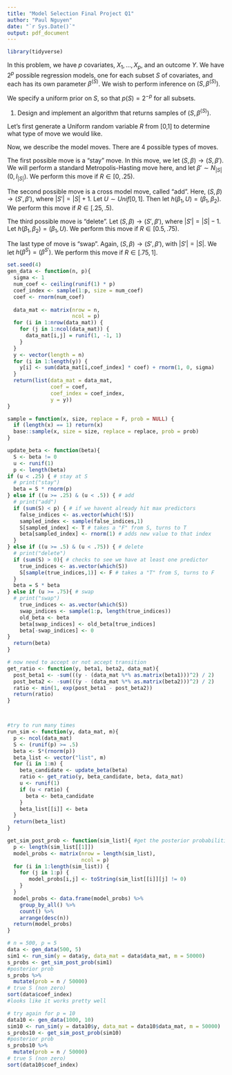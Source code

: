 ```yaml
---
title: "Model Selection Final Project Q1"
author: "Paul Nguyen"
date: "`r Sys.Date()`"
output: pdf_document
---
```


```r
library(tidyverse)
```


In this problem, we have $p$ covariates, $X_1, \ldots, X_p$, and an outcome $Y$. We have $2^p$ possible regression models, one for each subset $S$ of covariates, and each has its own parameter $\beta^{(S)}$. We wish to perform inference on $(S, \beta^{(S)})$.

We specify a uniform prior on $S$, so that $p(S) = 2^{-p}$ for all subsets.

1. Design and implement an algorithm that returns samples of $(S, \beta^{(S)})$.

Let's first generate a Uniform random variable $R$ from [0,1] to determine what type of move we would like.

Now, we describe the model moves. There are 4 possible types of moves. 

The first possible move is a "stay" move. In this move, we let $(S, \beta) \to (S, \beta')$. We will perform a standard Metropolis-Hasting move here, and let $\beta' \sim N_{|S|}(0, I_{|S|})$. We perform this move if $R \in [0, .25)$.

The second possible move is a cross model move, called "add". Here, $(S, \beta) \to (S', \beta')$, where $|S'| = |S|+1$. Let $U \sim Unif[0,1]$. Then let $h(\beta_1, U) = (\beta_1, \beta_2)$. We perform this move if $R \in [.25, .5)$.

The third possible move is "delete". Let $(S, \beta) \to (S', \beta')$, where $|S'| = |S| - 1$. Let $h(\beta_1, \beta_2) = (\beta_1, U)$. We perform this move if $R \in [0.5, .75)$.

The last type of move is "swap". Again, $(S, \beta) \to (S', \beta')$, with $|S'| = |S|$. We let $h(\beta^S) = (\beta^{S'})$. We perform this move if $R \in [.75, 1]$.



```r
set.seed(4)
gen_data <- function(n, p){
  sigma <- 1
  num_coef <- ceiling(runif(1) * p)
  coef_index <- sample(1:p, size = num_coef)
  coef <- rnorm(num_coef)
  
  data_mat <- matrix(nrow = n,
                     ncol = p)
  for (i in 1:nrow(data_mat)) {
    for (j in 1:ncol(data_mat)) {
      data_mat[i,j] = runif(1, -1, 1)
    }
  }
  y <- vector(length = n)
  for (i in 1:length(y)) {
    y[i] <- sum(data_mat[i,coef_index] * coef) + rnorm(1, 0, sigma)
  }
  return(list(data_mat = data_mat,
              coef = coef,
              coef_index = coef_index,
              y = y))
}
```

```r

sample = function(x, size, replace = F, prob = NULL) {
  if (length(x) == 1) return(x)
  base::sample(x, size = size, replace = replace, prob = prob)
}

update_beta <- function(beta){
  S <- beta != 0
  u <- runif(1)
  p <- length(beta)
if (u < .25) { # stay at S
  # print("stay")
  beta = S * rnorm(p)
} else if ((u >= .25) & (u < .5)) { # add
  # print("add")
  if (sum(S) < p) { # if we havent already hit max predictors
    false_indices <- as.vector(which(!S))
    sampled_index <- sample(false_indices,1)
    S[sampled_index] <- T # takes a "F" from S, turns to T
    beta[sampled_index] <- rnorm(1) # adds new value to that index
  }
} else if ((u >= .5) & (u < .75)) { # delete
  # print("delete")
  if (sum(S) > 0){ # checks to see we have at least one predictor
    true_indices <- as.vector(which(S))
    S[sample(true_indices,1)] <- F # takes a "T" from S, turns to F
  }
  beta = S * beta
} else if (u >= .75){ # swap
  # print("swap")
    true_indices <- as.vector(which(S))
    swap_indices <- sample(1:p, length(true_indices))
    old_beta <- beta
    beta[swap_indices] <- old_beta[true_indices]
    beta[-swap_indices] <- 0
}
  return(beta)
}

# now need to accept or not accept transition
get_ratio <- function(y, beta1, beta2, data_mat){
  post_beta1 <- -sum(((y - (data_mat %*% as.matrix(beta1)))^2) / 2)
  post_beta2 <- -sum(((y - (data_mat %*% as.matrix(beta2)))^2) / 2)
  ratio <- min(1, exp(post_beta1 - post_beta2))
  return(ratio)
}



#try to run many times
run_sim <- function(y, data_mat, m){
  p <- ncol(data_mat)
  S <- (runif(p) >= .5)
  beta <- S*(rnorm(p))
  beta_list <- vector("list", m)
  for (i in 1:m) {
    beta_candidate <- update_beta(beta)
    ratio <- get_ratio(y, beta_candidate, beta, data_mat)
    u <- runif(1)
    if (u < ratio) {
      beta <- beta_candidate
    }
    beta_list[[i]] <- beta
  }
  return(beta_list)
}

get_sim_post_prob <- function(sim_list){ #get the posterior probabilities for each set S
  p <- length(sim_list[[1]])
  model_probs <- matrix(nrow = length(sim_list),
                        ncol = p)
  for (i in 1:length(sim_list)) {
    for (j in 1:p) {
       model_probs[i,j] <- toString(sim_list[[i]][j] != 0)
    }
  }
  model_probs <- data.frame(model_probs) %>%
    group_by_all() %>%
    count() %>%
    arrange(desc(n))
  return(model_probs)
}

# n = 500, p = 5
data <- gen_data(500, 5)
sim1 <- run_sim(y = data$y, data_mat = data$data_mat, m = 50000)
s_probs <- get_sim_post_prob(sim1)
#posterior prob
s_probs %>%
  mutate(prob = n / 50000)
# true S (non zero)
sort(data$coef_index)
#looks like it works pretty well

# try again for p = 10
data10 <- gen_data(1000, 10)
sim10 <- run_sim(y = data10$y, data_mat = data10$data_mat, m = 50000)
s_probs10 <- get_sim_post_prob(sim10)
#posterior prob
s_probs10 %>%
  mutate(prob = n / 50000)
# true S (non zero)
sort(data10$coef_index)
```

